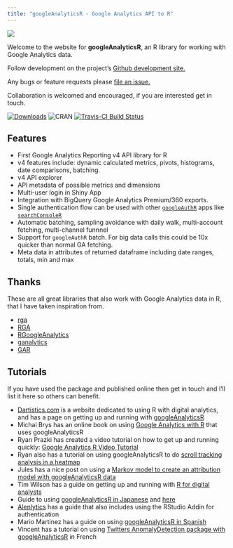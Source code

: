 ```yaml
---
title: "googleAnalyticsR - Google Analytics API to R"
---
```


![](gar_logo_1000.png)

Welcome to the website for **googleAnalyticsR**, an R library for working with Google Analytics data.

Follow development on the project's [Github development site.](https://github.com/MarkEdmondson1234/googleAnalyticsR)

Any bugs or feature requests please [file an issue.](https://github.com/MarkEdmondson1234/googleAnalyticsR/issues)

Collaboration is welcomed and encouraged, if you are interested get in touch.

[![Downloads](http://cranlogs.r-pkg.org/badges/googleAnalyticsR)](http://www.r-pkg.org/pkg/googleAnalyticsR)
![CRAN](http://www.r-pkg.org/badges/version/googleAnalyticsR)
[![Travis-CI Build Status](https://travis-ci.org/MarkEdmondson1234/googleAnalyticsR.svg?branch=master)](https://travis-ci.org/MarkEdmondson1234/googleAnalyticsR)

## Features

* First Google Analytics Reporting v4 API library for R
* v4 features include: dynamic calculated metrics, pivots, histograms, date comparisons, batching.
* v4 API explorer
* API metadata of possible metrics and dimensions
* Multi-user login in Shiny App
* Integration with BigQuery Google Analytics Premium/360 exports.
* Single authentication flow can be used with other [`googleAuthR`](http://code.markedmondson.me/googleAuthR/) apps like [`searchConsoleR`](https://github.com/MarkEdmondson1234/searchConsoleR)
* Automatic batching, sampling avoidance with daily walk, multi-account fetching, multi-channel funnnel
* Support for `googleAuthR` batch.  For big data calls this could be 10x quicker than normal GA fetching.
* Meta data in attributes of returned dataframe including date ranges, totals, min and max

## Thanks 

These are all great libraries that also work with Google Analytics data in R, that I have taken inspiration from.

* [rga](https://github.com/skardhamar/rga)
* [RGA](https://bitbucket.org/unikum/rga)
* [RGoogleAnalytics](https://github.com/Tatvic/RGoogleAnalytics)
* [ganalytics](https://github.com/jdeboer/ganalytics)
* [GAR](https://github.com/andrewgeisler/GAR)

## Tutorials

If you have used the package and published online then get in touch and I'll list it here so others can benefit.

* [Dartistics.com](http://www.dartistics.com/) is a website dedicated to using R with digital analytics, and has a page on getting up and running with [googleAnalyticsR](http://www.dartistics.com/api-google-analytics.html)
* Michal Brys has an online book on using [Google Analytics with R](https://michalbrys.gitbooks.io/r-google-analytics/content/) that uses googleAnalyticsR
* Ryan Prazki has created a video tutorial on how to get up and running quickly: [Google Analytics R Video Tutorial](http://www.ryanpraski.com/google-analytics-r-tutorial/)
* Ryan also has a tutorial on using googleAnalyticsR to do [scroll tracking analysis in a heatmap](http://www.ryanpraski.com/scroll-depth-tracking-analysis-with-google-analytics-r)
* Jules has a nice post on using a [Markov model to create an attribution model with googleAnalyticsR data](http://stuifbergen.com/2016/11/conversion-attribution-markov-model-r/)
* Tim Wilson has a guide on getting up and running with [R for digital analysts](http://analyticsdemystified.com/google-analytics/tutorial_pulling_google_analytics_data_with_r/)
* Guide to using [googleAnalyticsR in Japanese](https://www.karada-good.net/analyticsr/r-520) and [here](http://abrahamcow.hatenablog.com/entry/2016/05/22/121721)
* [Alenlytics](http://alenlytics.com/connecting-r-with-google-analytics/) has a guide that also includes using the RStudio Addin for authentication
* Mario Martinez has a guide on using [googleAnalyticsR in Spanish](http://www.doctormetrics.com/2017/01/03/nueva-version-de-la-api-de-google-analytics-r-statistics/#.WLVOWhAvpBI)
* Vincent has a tutorial on using [Twitters AnomalyDetection package with googleAnalyticsR](https://data-seo.fr/2016/05/02/detecter-vos-marronniers-avec-r/) in French
